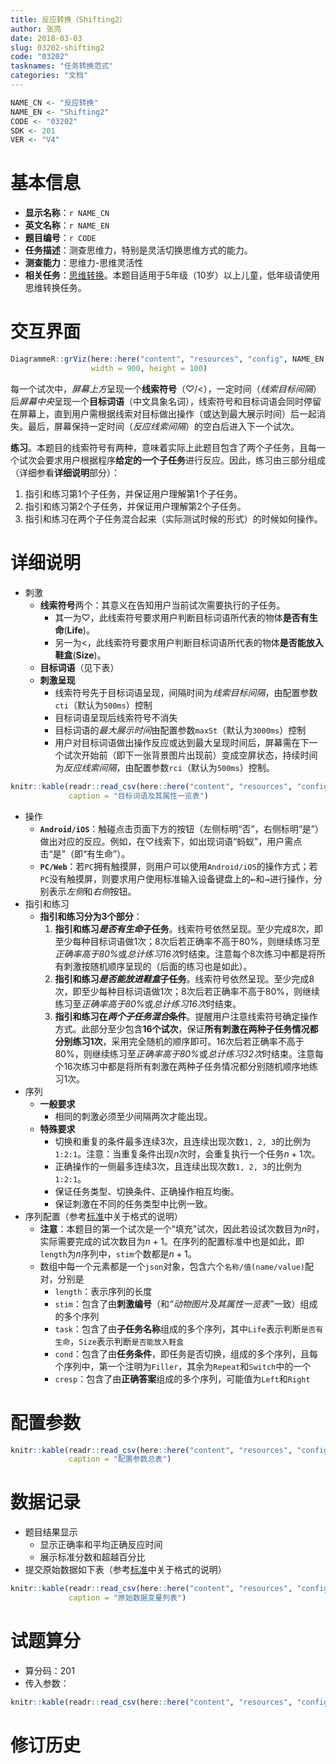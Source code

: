 ```yaml
---
title: 反应转换（Shifting2）
author: 张亮
date: 2018-03-03
slug: 03202-shifting2
code: "03202"
tasknames: "任务转换范式"
categories: "文档"
---
```


```r
NAME_CN <- "反应转换"
NAME_EN <- "Shifting2"
CODE <- "03202"
SDK <- 201
VER <- "V4"
```

# 基本信息

* **显示名称**：`r NAME_CN`
* **英文名称**：`r NAME_EN`
* **题目编号**：`r CODE`
* **任务描述**：测查思维力，特别是灵活切换思维方式的能力。
* **测查能力**：思维力-思维灵活性
* **相关任务**：[思维转换](`r blogdown::shortcode("relref", "03201_Shifting.html")`)。本题目适用于5年级（10岁）以上儿童，低年级请使用思维转换任务。

# 交互界面

```r
DiagrammeR::grViz(here::here("content", "resources", "config", NAME_EN, "taskflow.gv"),
                  width = 900, height = 100)
```

每一个试次中，*屏幕上方*呈现一个**线索符号**（$\heartsuit$/<），一定时间（*线索目标间隔*）后*屏幕中央*呈现一个**目标词语**（中文具象名词），线索符号和目标词语会同时停留在屏幕上，直到用户需根据线索对目标做出操作（或达到最大展示时间）后一起消失。最后，屏幕保持一定时间（*反应线索间隔*）的空白后进入下一个试次。

**练习**。本题目的线索符号有两种，意味着实际上此题目包含了两个子任务，且每一个试次会要求用户根据程序**给定的一个子任务**进行反应。因此，练习由三部分组成（详细参看**详细说明**部分）：

1. 指引和练习第1个子任务，并保证用户理解第1个子任务。
1. 指引和练习第2个子任务，并保证用户理解第2个子任务。
1. 指引和练习在两个子任务混合起来（实际测试时候的形式）的时候如何操作。

# 详细说明

* 刺激
    + **线索符号**两个：其意义在告知用户当前试次需要执行的子任务。
        - 其一为$\heartsuit$，此线索符号要求用户判断目标词语所代表的物体**是否有生命**(**Life**)。
        - 另一为<，此线索符号要求用户判断目标词语所代表的物体**是否能放入鞋盒**(**Size**)。
    + **目标词语**（见下表）
    + **刺激呈现**
        - 线索符号先于目标词语呈现，间隔时间为*线索目标间隔*，由配置参数`cti`（默认为`500ms`）控制
        - 目标词语呈现后线索符号不消失
        - 目标词语的*最大展示时间*由配置参数`maxSt`（默认为`3000ms`）控制
        - 用户对目标词语做出操作反应或达到最大呈现时间后，屏幕需在下一个试次开始前（即下一张背景图片出现前）变成空屏状态，持续时间为*反应线索间隔*，由配置参数`rci`（默认为`500ms`）控制。

```r
knitr::kable(readr::read_csv(here::here("content", "resources", "config", NAME_EN, "stimuli.csv")),
             caption = "目标词语及其属性一览表")
```

* 操作
    + **`Android/iOS`**：触碰点击页面下方的按钮（左侧标明“否”，右侧标明“是”）做出对应的反应。例如，在$\heartsuit$线索下，如出现词语“蚂蚁”，用户需点击“是”（即“有生命”）。
    + **`PC/Web`**：若`PC`拥有触摸屏，则用户可以使用`Android/iOS`的操作方式；若`PC`没有触摸屏，则要求用户使用标准输入设备键盘上的<kbd>&larr;</kbd>和<kbd>&rarr;</kbd>进行操作，分别表示*左侧*和*右侧*按钮。

* 指引和练习
    + **指引和练习分为3个部分**：
        1. **指引和练习*是否有生命*子任务**。线索符号依然呈现。至少完成8次，即至少每种目标词语做1次；8次后若正确率不高于80%，则继续练习至*正确率高于80%*或*总计练习16次*时结束。注意每个8次练习中都是将所有刺激按随机顺序呈现的（后面的练习也是如此）。
        1. **指引和练习*是否能放进鞋盒*子任务**。线索符号依然呈现。至少完成8次，即至少每种目标词语做1次；8次后若正确率不高于80%，则继续练习至*正确率高于80%*或*总计练习16次*时结束。
        1. **指引和练习在*两个子任务混合*条件**。提醒用户注意线索符号确定操作方式。此部分至少包含**16个试次**，保证**所有刺激在两种子任务情况都分别练习1次**，采用完全随机的顺序即可。16次后若正确率不高于80%，则继续练习至*正确率高于80%*或*总计练习32次*时结束。注意每个16次练习中都是将所有刺激在两种子任务情况都分别随机顺序地练习1次。

* 序列
    + **一般要求**
        - 相同的刺激必须至少间隔两次才能出现。
    + **特殊要求**
        - 切换和重复的条件最多连续3次，且连续出现次数`1, 2, 3`的比例为`1:2:1`。注意：当重复条件出现$n$次时，会重复执行一个任务$n + 1$次。
        - 正确操作的一侧最多连续3次，且连续出现次数`1, 2, 3`的比例为`1:2:1`。
        - 保证任务类型、切换条件、正确操作相互均衡。
        - 保证刺激在不同的任务类型中比例一致。

* 序列配置（参考[标准](`r blogdown::shortcode("relref", "standard.html")`)中关于格式的说明）
    + **注意**：本题目的第一个试次是一个“填充”试次，因此若设试次数目为$n$时，实际需要完成的试次数目为$n + 1$。在序列的配置标准中也是如此，即`length`为$n$序列中，`stim`个数都是$n + 1$。
    + 数组中每一个元素都是一个`json`对象，包含六个`名称/值(name/value)`配对，分别是
        - `length`：表示序列的长度
        - `stim`：包含了由**刺激编号**（和*“动物图片及其属性一览表”*一致）组成的多个序列
        - `task`：包含了由**子任务名称**组成的多个序列，其中`Life`表示判断`是否有生命`，`Size`表示判断`是否能放入鞋盒`
        - `cond`：包含了由**任务条件**，即任务是否切换，组成的多个序列，且每个序列中，第一个注明为`Filler`，其余为`Repeat`和`Switch`中的一个
        - `cresp`：包含了由**正确答案**组成的多个序列，可能值为`Left`和`Right`

# 配置参数

```r
knitr::kable(readr::read_csv(here::here("content", "resources", "config", NAME_EN, "configs.csv")),
             caption = "配置参数总表")
```

# 数据记录

* 题目结果显示
    + 显示正确率和平均正确反应时间
    + 展示标准分数和超越百分比
* 提交原始数据如下表（参考[标准](`r blogdown::shortcode("relref", "standard.html")`)中关于格式的说明）

```r
knitr::kable(readr::read_csv(here::here("content", "resources", "config", NAME_EN, "recs.csv")),
             caption = "原始数据变量列表")
```

# 试题算分

* 算分码：201
* 传入参数：

```r
knitr::kable(readr::read_csv(here::here("content", "resources", "config", NAME_EN, "sdk.csv")))
```

# 修订历史
